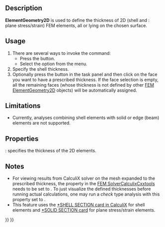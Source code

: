 <languages/>

{{Docnav
|[[FEM_ElementRotation1D|Beam rotation]]
|[[FEM_ElementFluid1D|Fluid section for 1D flow]]
|[[FEM_Workbench|FEM]]
|IconL=FEM_ElementRotation1D.svg
|IconR=FEM_ElementFluid1D.svg
|IconC=Workbench_FEM.svg
}}

{{GuiCommandContainer|
{{GuiCommand
|Name=FEM ElementGeometry2D
|MenuLocation=Model → Element Geometry → Shell plate thickness
|Workbenches=[[FEM_Workbench|FEM]]
|Shortcut={{KEY|C}} {{KEY|S}}
|SeeAlso=[[FEM_tutorial|FEM tutorial]]
}}
{{GuiCommandFemInfo
|Solvers=All
}}
}}

==Description==

'''ElementGeometry2D''' is used to define the thickness of 2D (shell and {{Version|1.0}}: plane stress/strain) FEM elements, all or lying on the chosen surface.

==Usage==

# There are several ways to invoke the command:
#* Press the {{Button|[[Image:FEM_ElementGeometry2D.svg|16px]] [[FEM_ElementGeometry2D|Shell plate thickness]]}} button.
#* Select the {{MenuCommand|Model → Element Geometry → [[Image:FEM_ElementGeometry2D.svg|16px]] Shell plate thickness}} option from the menu.
# Specify the shell thickness.
# Optionally press the {{Button|Add}} button in the task panel and then click on the face you want to have a prescribed thickness. If the face selection is empty, all the remaining faces (whose thickness is not defined by other [[FEM_ElementGeometry2D|FEM ElementGeometry2D]] objects) will be automatically assigned.

==Limitations==

* Currently, analyses combining shell elements with solid or edge (beam) elements are not supported.

==Properties==

{{PropertyData|Thickness}}: specifies the thickness of the 2D elements.

==Notes==

* For viewing results from CalculiX solver on the mesh expanded to the prescribed thickness, the property {{incode|Beam Shell Result Output 3D}} in the [[FEM_SolverCalculixCcxtools|FEM SolverCalculixCxxtools]] needs to be set to {{incode|True}}. To just visualize the defined thicknesses before running actual calculations, one may run a ''check'' type analysis with this property set to {{incode|True}}.
* This feature uses the [https://web.mit.edu/calculix_v2.7/CalculiX/ccx_2.7/doc/ccx/node238.html *SHELL SECTION card in CalculiX] for shell elements and [https://web.mit.edu/calculix_v2.7/CalculiX/ccx_2.7/doc/ccx/node239.html *SOLID SECTION card] for plane stress/strain elements.


{{Docnav
|[[FEM_ElementRotation1D|Beam rotation]]
|[[FEM_ElementFluid1D|Fluid section for 1D flow]]
|[[FEM_Workbench|FEM]]
|IconL=FEM_ElementRotation1D.svg
|IconR=FEM_ElementFluid1D.svg
|IconC=Workbench_FEM.svg
}}

{{FEM Tools navi{{#translation:}}}}
{{Userdocnavi{{#translation:}}}}